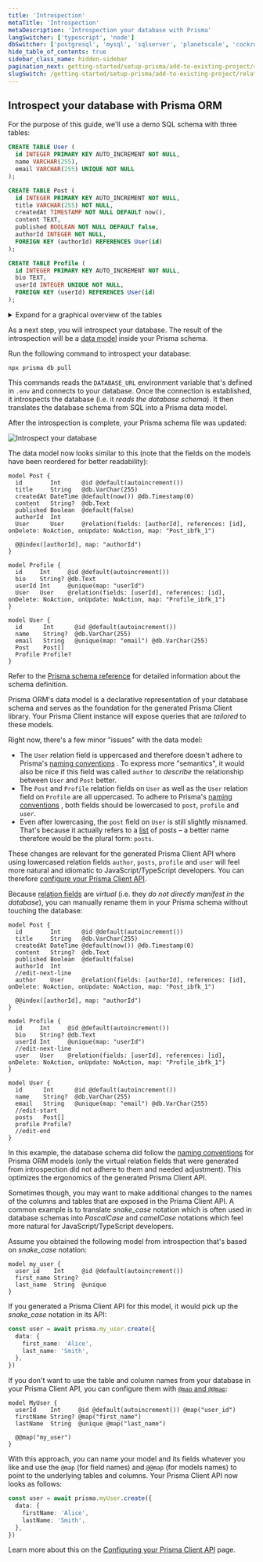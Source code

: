 ```yaml
---
title: 'Introspection'
metaTitle: 'Introspection'
metaDescription: 'Introspection your database with Prisma'
langSwitcher: ['typescript', 'node']
dbSwitcher: ['postgresql', 'mysql', 'sqlserver', 'planetscale', 'cockroachdb']
hide_table_of_contents: true
sidebar_class_name: hidden-sidebar
pagination_next: getting-started/setup-prisma/add-to-existing-project/relational-databases/baseline-your-database-typescript-mysql
slugSwitch: /getting-started/setup-prisma/add-to-existing-project/relational-databases/introspection-
---
```

 

## Introspect your database with Prisma ORM

For the purpose of this guide, we'll use a demo SQL schema with three tables:

```sql no-lines
CREATE TABLE User (
  id INTEGER PRIMARY KEY AUTO_INCREMENT NOT NULL,
  name VARCHAR(255),
  email VARCHAR(255) UNIQUE NOT NULL
);

CREATE TABLE Post (
  id INTEGER PRIMARY KEY AUTO_INCREMENT NOT NULL,
  title VARCHAR(255) NOT NULL,
  createdAt TIMESTAMP NOT NULL DEFAULT now(),
  content TEXT,
  published BOOLEAN NOT NULL DEFAULT false,
  authorId INTEGER NOT NULL,
  FOREIGN KEY (authorId) REFERENCES User(id)
);

CREATE TABLE Profile (
  id INTEGER PRIMARY KEY AUTO_INCREMENT NOT NULL,
  bio TEXT,
  userId INTEGER UNIQUE NOT NULL,
  FOREIGN KEY (userId) REFERENCES User(id)
);
```

<details>
<summary>Expand for a graphical overview of the tables</summary>

**User**

| Column name | Type           | Primary key | Foreign key | Required | Default            |
| :---------- | :------------- | :---------- | :---------- | :------- | :----------------- |
| `id`        | `INTEGER`      | **✔️**      | No          | **✔️**   | _autoincrementing_ |
| `name`      | `VARCHAR(255)` | No          | No          | No       | -                  |
| `email`     | `VARCHAR(255)` | No          | No          | **✔️**   | -                  |

**Post**

| Column name | Type           | Primary key | Foreign key | Required | Default            |
| :---------- | :------------- | :---------- | :---------- | :------- | :----------------- |
| `id`        | `INTEGER`      | **✔️**      | No          | **✔️**   | _autoincrementing_ |
| `createdAt` | `DATETIME(3)`  | No          | No          | **✔️**   | `now()`            |
| `title`     | `VARCHAR(255)` | No          | No          | **✔️**   | -                  |
| `content`   | `TEXT`         | No          | No          | No       | -                  |
| `published` | `BOOLEAN`      | No          | No          | **✔️**   | `false`            |
| `authorId`  | `INTEGER`      | No          | **✔️**      | **✔️**   | `false`            |

**Profile**

| Column name | Type      | Primary key | Foreign key | Required | Default            |
| :---------- | :-------- | :---------- | :---------- | :------- | :----------------- |
| `id`        | `INTEGER` | **✔️**      | No          | **✔️**   | _autoincrementing_ |
| `bio`       | `TEXT`    | No          | No          | No       | -                  |
| `userId`    | `INTEGER` | No          | **✔️**      | **✔️**   | -                  |

</details>

As a next step, you will introspect your database. The result of the introspection will be a [data model](/orm/prisma-schema/data-model/models) inside your Prisma schema.

Run the following command to introspect your database:

```terminal copy
npx prisma db pull
```

This commands reads the `DATABASE_URL` environment variable that's defined in `.env` and connects to your database. Once the connection is established, it introspects the database (i.e. it _reads the database schema_). It then translates the database schema from SQL into a Prisma data model.

After the introspection is complete, your Prisma schema file was updated:

![Introspect your database](/img/getting-started/prisma-db-pull-generate-schema.png)

The data model now looks similar to this (note that the fields on the models have been reordered for better readability):

```prisma file=prisma/schema.prisma showLineNumbers
model Post {
  id        Int      @id @default(autoincrement())
  title     String   @db.VarChar(255)
  createdAt DateTime @default(now()) @db.Timestamp(0)
  content   String?  @db.Text
  published Boolean  @default(false)
  authorId  Int
  User      User     @relation(fields: [authorId], references: [id], onDelete: NoAction, onUpdate: NoAction, map: "Post_ibfk_1")

  @@index([authorId], map: "authorId")
}

model Profile {
  id     Int     @id @default(autoincrement())
  bio    String? @db.Text
  userId Int     @unique(map: "userId")
  User   User    @relation(fields: [userId], references: [id], onDelete: NoAction, onUpdate: NoAction, map: "Profile_ibfk_1")
}

model User {
  id      Int      @id @default(autoincrement())
  name    String?  @db.VarChar(255)
  email   String   @unique(map: "email") @db.VarChar(255)
  Post    Post[]
  Profile Profile?
}
```

<Admonition>

Refer to the [Prisma schema reference](/orm/reference/prisma-schema-reference) for detailed information about the schema definition.

</Admonition>

Prisma ORM's data model is a declarative representation of your database schema and serves as the foundation for the generated Prisma Client library. Your Prisma Client instance will expose queries that are _tailored_ to these models.

Right now, there's a few minor "issues" with the data model:

- The `User` relation field is uppercased and therefore doesn't adhere to Prisma's [naming conventions](/orm/reference/prisma-schema-reference#naming-conventions-1) . To express more "semantics", it would also be nice if this field was called `author` to _describe_ the relationship between `User` and `Post` better.
- The `Post` and `Profile` relation fields on `User` as well as the `User` relation field on `Profile` are all uppercased. To adhere to Prisma's [naming conventions](/orm/reference/prisma-schema-reference#naming-conventions-1) , both fields should be lowercased to `post`, `profile` and `user`.
- Even after lowercasing, the `post` field on `User` is still slightly misnamed. That's because it actually refers to a [list](/orm/prisma-schema/data-model/models#type-modifiers) of posts – a better name therefore would be the plural form: `posts`.

These changes are relevant for the generated Prisma Client API where using lowercased relation fields `author`, `posts`, `profile` and `user` will feel more natural and idiomatic to JavaScript/TypeScript developers. You can therefore [configure your Prisma Client API](/orm/prisma-client/setup-and-configuration/custom-model-and-field-names).

Because [relation fields](/orm/prisma-schema/data-model/relations#relation-fields) are _virtual_ (i.e. they _do not directly manifest in the database_), you can manually rename them in your Prisma schema without touching the database:

```prisma file=prisma/schema.prisma highlight=8,17,24,25;edit showLineNumbers
model Post {
  id        Int      @id @default(autoincrement())
  title     String   @db.VarChar(255)
  createdAt DateTime @default(now()) @db.Timestamp(0)
  content   String?  @db.Text
  published Boolean  @default(false)
  authorId  Int
  //edit-next-line
  author    User     @relation(fields: [authorId], references: [id], onDelete: NoAction, onUpdate: NoAction, map: "Post_ibfk_1")

  @@index([authorId], map: "authorId")
}

model Profile {
  id     Int     @id @default(autoincrement())
  bio    String? @db.Text
  userId Int     @unique(map: "userId")
  //edit-next-line
  user   User    @relation(fields: [userId], references: [id], onDelete: NoAction, onUpdate: NoAction, map: "Profile_ibfk_1")
}

model User {
  id      Int      @id @default(autoincrement())
  name    String?  @db.VarChar(255)
  email   String   @unique(map: "email") @db.VarChar(255)
  //edit-start
  posts   Post[]
  profile Profile?
  //edit-end
}
```

In this example, the database schema did follow the [naming conventions](/orm/reference/prisma-schema-reference#naming-conventions) for Prisma ORM models (only the virtual relation fields that were generated from introspection did not adhere to them and needed adjustment). This optimizes the ergonomics of the generated Prisma Client API.

Sometimes though, you may want to make additional changes to the names of the columns and tables that are exposed in the Prisma Client API. A common example is to translate _snake_case_ notation which is often used in database schemas into _PascalCase_ and _camelCase_ notations which feel more natural for JavaScript/TypeScript developers.

Assume you obtained the following model from introspection that's based on _snake_case_ notation:

```prisma no-lines
model my_user {
  user_id    Int     @id @default(autoincrement())
  first_name String?
  last_name  String  @unique
}
```

If you generated a Prisma Client API for this model, it would pick up the _snake_case_ notation in its API:

```ts no-lines
const user = await prisma.my_user.create({
  data: {
    first_name: 'Alice',
    last_name: 'Smith',
  },
})
```

If you don't want to use the table and column names from your database in your Prisma Client API, you can configure them with [`@map` and `@@map`](/orm/prisma-schema/data-model/models#mapping-model-names-to-tables-or-collections):

```prisma no-lines
model MyUser {
  userId    Int     @id @default(autoincrement()) @map("user_id")
  firstName String? @map("first_name")
  lastName  String  @unique @map("last_name")

  @@map("my_user")
}
```

With this approach, you can name your model and its fields whatever you like and use the `@map` (for field names) and `@@map` (for models names) to point to the underlying tables and columns. Your Prisma Client API now looks as follows:

```ts no-lines
const user = await prisma.myUser.create({
  data: {
    firstName: 'Alice',
    lastName: 'Smith',
  },
})
```

Learn more about this on the [Configuring your Prisma Client API](/orm/prisma-client/setup-and-configuration/custom-model-and-field-names) page.
